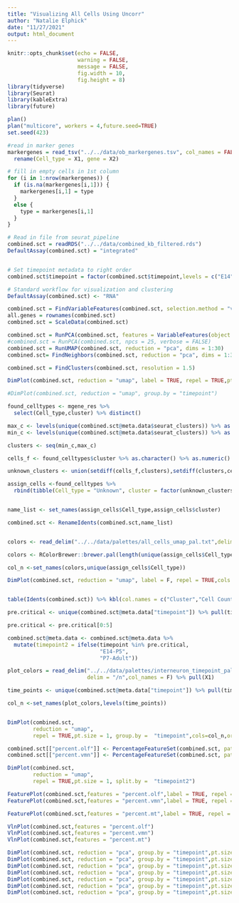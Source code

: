 ---
title: "Visualizing All Cells Using Uncorr"
author: "Natalie Elphick"
date: "11/27/2021"
output: html_document
---

```{r setup, include=FALSE}
knitr::opts_chunk$set(echo = FALSE,
                      warning = FALSE,
                      message = FALSE,
                      fig.width = 10,
                      fig.height = 8)
library(tidyverse)
library(Seurat)
library(kableExtra)
library(future)

plan()
plan("multicore", workers = 4,future.seed=TRUE)
set.seed(423)
```

```{r}
#read in marker genes
markergenes = read_tsv("../../data/ob_markergenes.tsv", col_names = FALSE) %>%
  rename(Cell_type = X1, gene = X2)

# fill in empty cells in 1st column 
for (i in 1:nrow(markergenes)) {
  if (is.na(markergenes[i,1])) {
    markergenes[i,1] = type
  } 
  else {
    type = markergenes[i,1]
  }
}

```


```{r}
# Read in file from seurat_pipeline
combined.sct = readRDS("../../data/combined_kb_filtered.rds")
DefaultAssay(combined.sct) = "integrated"


# Set timepoint metadata to right order
combined.sct$timepoint = factor(combined.sct$timepoint,levels = c("E14","E18","P0","P3","P5","P7","P10","P14","P21","Adult"))
```


```{r}
# Standard workflow for visualization and clustering
DefaultAssay(combined.sct) <- "RNA"

combined.sct = FindVariableFeatures(combined.sct, selection.method = "vst", nfeatures = 3000)
all.genes = rownames(combined.sct)
combined.sct = ScaleData(combined.sct)

combined.sct = RunPCA(combined.sct, features = VariableFeatures(object = combined.sct))
#combined.sct = RunPCA(combined.sct, npcs = 25, verbose = FALSE)
combined.sct = RunUMAP(combined.sct, reduction = "pca", dims = 1:30)
combined.sct= FindNeighbors(combined.sct, reduction = "pca", dims = 1:30)

```





```{r UMAP}


combined.sct = FindClusters(combined.sct, resolution = 1.5)

DimPlot(combined.sct, reduction = "umap", label = TRUE, repel = TRUE,pt.size = 1)

#DimPlot(combined.sct, reduction = "umap", group.by = "timepoint")
```


```{r}
found_celltypes <- mgene_res %>%
  select(Cell_type,cluster) %>% distinct()

```


```{r}
max_c <- levels(unique(combined.sct@meta.data$seurat_clusters)) %>% as.vector() %>% as.numeric() %>% max()
min_c <- levels(unique(combined.sct@meta.data$seurat_clusters)) %>% as.vector() %>% as.numeric() %>% min()

clusters <- seq(min_c,max_c)

cells_f <- found_celltypes$cluster %>% as.character() %>% as.numeric()

unknown_clusters <- union(setdiff(cells_f,clusters),setdiff(clusters,cells_f))
```

```{r}


assign_cells <-found_celltypes %>%
  rbind(tibble(Cell_type = "Unknown", cluster = factor(unknown_clusters)))


name_list <- set_names(assign_cells$Cell_type,assign_cells$cluster)

combined.sct <- RenameIdents(combined.sct,name_list)


colors <- read_delim("../../data/palettes/all_cells_umap_pal.txt",delim = "/n",col_names = F) %>% pull(X1)

colors <- RColorBrewer::brewer.pal(length(unique(assign_cells$Cell_type)),"Set3")

col_n <-set_names(colors,unique(assign_cells$Cell_type))

DimPlot(combined.sct, reduction = "umap", label = F, repel = TRUE,cols = col_n,pt.size = 1,label.size = 7)


table(Idents(combined.sct)) %>% kbl(col.names = c("Cluster","Cell Count")) %>% kable_minimal()

```


```{r}
pre.critical <- unique(combined.sct@meta.data["timepoint"]) %>% pull(timepoint) 

pre.critical <- pre.critical[0:5]

combined.sct@meta.data <- combined.sct@meta.data %>%
  mutate(timepoint2 = ifelse(timepoint %in% pre.critical,
                             "E14-P5",
                             "P7-Adult"))

plot_colors = read_delim("../../data/palettes/interneuron_timepoint_pal.txt",
                         delim = "/n",col_names = F) %>% pull(X1)

time_points <- unique(combined.sct@meta.data["timepoint"]) %>% pull(timepoint) 

col_n <-set_names(plot_colors,levels(time_points))


DimPlot(combined.sct,
        reduction = "umap",
        repel = TRUE,pt.size = 1, group.by =  "timepoint",cols=col_n,order = rev(levels(time_points)))

combined.sct[["percent.olf"]] <- PercentageFeatureSet(combined.sct, pattern = "^Olfr")
combined.sct[["percent.vmn"]] <- PercentageFeatureSet(combined.sct, pattern = "^Vmn")

```

```{r}
DimPlot(combined.sct,
        reduction = "umap",
        repel = TRUE,pt.size = 1, split.by =  "timepoint2")
```


```{r}
FeaturePlot(combined.sct,features = "percent.olf",label = TRUE, repel = TRUE, min.cutoff = "q10", max.cutoff = "q90")
FeaturePlot(combined.sct,features = "percent.vmn",label = TRUE, repel = TRUE, min.cutoff = "q10", max.cutoff = "q90")

FeaturePlot(combined.sct,features = "percent.mt",label = TRUE, repel = TRUE, min.cutoff = "q10", max.cutoff = "q90")
```


```{r}
VlnPlot(combined.sct,features = "percent.olf")
VlnPlot(combined.sct,features = "percent.vmn")
VlnPlot(combined.sct,features = "percent.mt")
```

```{r}
DimPlot(combined.sct, reduction = "pca", group.by = "timepoint",pt.size = 1)
DimPlot(combined.sct, reduction = "pca", group.by = "timepoint",pt.size = 1,dims=c(2,3))
DimPlot(combined.sct, reduction = "pca", group.by = "timepoint",pt.size = 1,dims=c(3,4))
DimPlot(combined.sct, reduction = "pca", group.by = "timepoint",pt.size = 1,dims=c(4,5))
DimPlot(combined.sct, reduction = "pca", group.by = "timepoint",pt.size = 1,dims=c(5,6))
DimPlot(combined.sct, reduction = "pca", group.by = "timepoint",pt.size = 1,dims=c(5,7))
DimPlot(combined.sct, reduction = "pca", group.by = "timepoint",pt.size = 1,dims=c(7,8))

```

